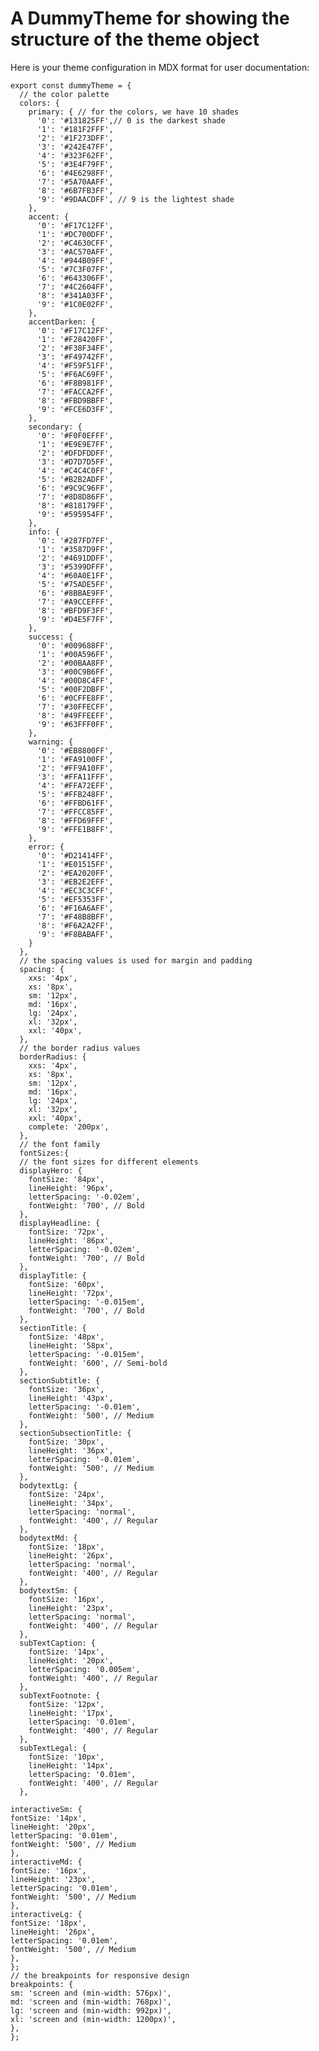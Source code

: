 # A DummyTheme for showing the structure of the theme object

Here is your theme configuration in MDX format for user documentation:

```mdx
export const dummyTheme = {
  // the color palette
  colors: { 
    primary: { // for the colors, we have 10 shades
      '0': '#131825FF',// 0 is the darkest shade
      '1': '#181F2FFF',
      '2': '#1F273DFF',
      '3': '#242E47FF',
      '4': '#323F62FF',
      '5': '#3E4F79FF',
      '6': '#4E6298FF',
      '7': '#5A70AAFF',
      '8': '#6B7FB3FF',
      '9': '#9DAACDFF', // 9 is the lightest shade
    },
    accent: {
      '0': '#F17C12FF',
      '1': '#DC700DFF',
      '2': '#C4630CFF',
      '3': '#AC570AFF',
      '4': '#944B09FF',
      '5': '#7C3F07FF',
      '6': '#643306FF',
      '7': '#4C2604FF',
      '8': '#341A03FF',
      '9': '#1C0E02FF',
    },
    accentDarken: {
      '0': '#F17C12FF',
      '1': '#F28420FF',
      '2': '#F38F34FF',
      '3': '#F49742FF',
      '4': '#F59F51FF',
      '5': '#F6AC69FF',
      '6': '#F8B981FF',
      '7': '#FACCA2FF',
      '8': '#FBD9BBFF',
      '9': '#FCE6D3FF',
    },
    secondary: {
      '0': '#F0F0EFFF',
      '1': '#E9E9E7FF',
      '2': '#DFDFDDFF',
      '3': '#D7D7D5FF',
      '4': '#C4C4C0FF',
      '5': '#B2B2ADFF',
      '6': '#9C9C96FF',
      '7': '#8D8D86FF',
      '8': '#818179FF',
      '9': '#595954FF',
    },
    info: {
      '0': '#287FD7FF',
      '1': '#3587D9FF',
      '2': '#4691DDFF',
      '3': '#5399DFFF',
      '4': '#60A0E1FF',
      '5': '#75ADE5FF',
      '6': '#8BBAE9FF',
      '7': '#A9CCEFFF',
      '8': '#BFD9F3FF',
      '9': '#D4E5F7FF',
    },
    success: {
      '0': '#009688FF',
      '1': '#00A596FF',
      '2': '#00BAA8FF',
      '3': '#00C9B6FF',
      '4': '#00D8C4FF',
      '5': '#00F2DBFF',
      '6': '#0CFFE8FF',
      '7': '#30FFECFF',
      '8': '#49FFEEFF',
      '9': '#63FFF0FF',
    },
    warning: {
      '0': '#EB8800FF',
      '1': '#FA9100FF',
      '2': '#FF9A10FF',
      '3': '#FFA11FFF',
      '4': '#FFA72EFF',
      '5': '#FFB248FF',
      '6': '#FFBD61FF',
      '7': '#FFCC85FF',
      '8': '#FFD69FFF',
      '9': '#FFE1B8FF',
    },
    error: {
      '0': '#D21414FF',
      '1': '#E01515FF',
      '2': '#EA2020FF',
      '3': '#EB2E2EFF',
      '4': '#EC3C3CFF',
      '5': '#EF5353FF',
      '6': '#F16A6AFF',
      '7': '#F48B8BFF',
      '8': '#F6A2A2FF',
      '9': '#F8BABAFF',
    }
  },
  // the spacing values is used for margin and padding
  spacing: {
    xxs: '4px',
    xs: '8px',
    sm: '12px',
    md: '16px',
    lg: '24px',
    xl: '32px',
    xxl: '40px',
  },
  // the border radius values
  borderRadius: {
    xxs: '4px',
    xs: '8px',
    sm: '12px',
    md: '16px',
    lg: '24px',
    xl: '32px',
    xxl: '40px',
    complete: '200px',
  },
  // the font family
  fontSizes:{
  // the font sizes for different elements
  displayHero: {
    fontSize: '84px',
    lineHeight: '96px',
    letterSpacing: '-0.02em',
    fontWeight: '700', // Bold
  },
  displayHeadline: {
    fontSize: '72px',
    lineHeight: '86px',
    letterSpacing: '-0.02em',
    fontWeight: '700', // Bold
  },
  displayTitle: {
    fontSize: '60px',
    lineHeight: '72px',
    letterSpacing: '-0.015em',
    fontWeight: '700', // Bold
  },
  sectionTitle: {
    fontSize: '48px',
    lineHeight: '58px',
    letterSpacing: '-0.015em',
    fontWeight: '600', // Semi-bold
  },
  sectionSubtitle: {
    fontSize: '36px',
    lineHeight: '43px',
    letterSpacing: '-0.01em',
    fontWeight: '500', // Medium
  },
  sectionSubsectionTitle: {
    fontSize: '30px',
    lineHeight: '36px',
    letterSpacing: '-0.01em',
    fontWeight: '500', // Medium
  },
  bodytextLg: {
    fontSize: '24px',
    lineHeight: '34px',
    letterSpacing: 'normal',
    fontWeight: '400', // Regular
  },
  bodytextMd: {
    fontSize: '18px',
    lineHeight: '26px',
    letterSpacing: 'normal',
    fontWeight: '400', // Regular
  },
  bodytextSm: {
    fontSize: '16px',
    lineHeight: '23px',
    letterSpacing: 'normal',
    fontWeight: '400', // Regular
  },
  subTextCaption: {
    fontSize: '14px',
    lineHeight: '20px',
    letterSpacing: '0.005em',
    fontWeight: '400', // Regular
  },
  subTextFootnote: {
    fontSize: '12px',
    lineHeight: '17px',
    letterSpacing: '0.01em',
    fontWeight: '400', // Regular
  },
  subTextLegal: {
    fontSize: '10px',
    lineHeight: '14px',
    letterSpacing: '0.01em',
    fontWeight: '400', // Regular
  },

interactiveSm: {
fontSize: '14px',
lineHeight: '20px',
letterSpacing: '0.01em',
fontWeight: '500', // Medium
},
interactiveMd: {
fontSize: '16px',
lineHeight: '23px',
letterSpacing: '0.01em',
fontWeight: '500', // Medium
},
interactiveLg: {
fontSize: '18px',
lineHeight: '26px',
letterSpacing: '0.01em',
fontWeight: '500', // Medium
},
};
// the breakpoints for responsive design
breakpoints: {
sm: 'screen and (min-width: 576px)',
md: 'screen and (min-width: 768px)',
lg: 'screen and (min-width: 992px)',
xl: 'screen and (min-width: 1200px)',
},
};
```
